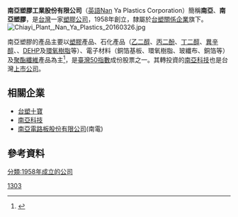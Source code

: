 {{Expand |time=2016-04-05T16:05:40+00:00 }}
{{Infobox Company
| company_name        = 南亞塑膠工業股份有限公司
| company_name_en     = Nan Ya Plastics Corporation
| company_logo        = Nan Ya Plastics logo.svg
| company_type        = [[上市公司|上市公司]]
| original_text       = 
| original_spelling   = 
| company_slogan      = 
| market_information  = {{twse|1303}}（1967年11月5日上市）
| local_code_name             = TW
| local_code             = 75370905
| abbreviated_name    = 南亞
| foundation          = 1958年8月22日
| location            = {{TW}}<br/>[[高雄市|高雄市]][[仁武區|仁武區]]竹後里水管路101號
| zip_code            = 105-08
| telephone_no        = +886 2 2712-2211
| chairman            = [[吳嘉昭|吳嘉昭]]
| GM                  = [[鄒明仁|鄒明仁]]
| industry            = 塑膠加工
| products            = 塑膠加工品、塑膠原料、電子材料、聚酯纖維之製銷及染整加工
| services            = 
| capital             = [[新臺幣|新臺幣]]79,308,215,890元
| assets              = {{nowrap|{{increase}}[[新臺幣|新臺幣]]5440.71億元 (2017年)}}
| revenue             = {{increase}}[[新臺幣|新臺幣]]3061.39億元 (2017年)
| operating_income    = {{increase}}[[新臺幣|新臺幣]]538.47億元 (2017年)
| net_income          = {{increase}}[[新臺幣|新臺幣]]487.13億元 (2017年)
| earnings_per_share  = 6.87元
| profit              =
| total_asset         = 
| net_asset           = 
| market_value        = 
| num_employees       = 
| P/E ratio           = 
| earnings per share  = 
| Net asset value     = 
| accounting_period   = 
| parent              = 
| divisions           = 
| major_shareholder   = 臺灣化學纖維股份有限公司<br/>臺灣塑膠工業股份有限公司<br/>長庚醫療財團法人
| subsid              = 
| homepage            = {{URL|https://www.npc.com.tw}}
| width               = 270px
}}

'''南亞塑膠工業股份有限公司'''（[[英語|英語]]Nan Ya Plastics Corporation）簡稱'''南亞'''、'''南亞塑膠'''，是[[台灣|台灣]]一家[[塑膠|塑膠]][[公司|公司]]，1958年創立，隸屬於[[台塑關係企業|台塑關係企業]]旗下。
[[File:Chiayi_Plant,_Nan_Ya_Plastics_20160326.jpg|thumb]]

南亞塑膠的產品主要以[[塑膠|塑膠]]產品、石化產品（[[乙二醇|乙二醇]]、[[酚甲烷|丙二酚]]、[[1,4-丁二醇|丁二醇]]、[[異辛醇|異辛醇]]、{{link-de|異壬醇|Isononanol}}、[[DEHP|DEHP]]及[[環氧樹脂|環氧樹脂]]等）、電子材料（銅箔基板、環氧樹脂、玻纖布、銅箔等）及[[聚酯纖維|聚酯纖維]]產品為主<ref>{{Cite web |url=https://www.npc.com.tw/j2npc/zhtw/company_highlights.jsp |title=公司概況 |access-date=2019-06-20 |archive-date=2020-02-20 |archive-url=https://web.archive.org/web/20200220155719/http://www.npc.com.tw/j2npc/zhtw/company_highlights.jsp |dead-url=no }}</ref>，是[[臺灣50指數|臺灣50指數]]成份股票之一。其轉投資的[[南亞科技|南亞科技]]也是台灣[[上市公司|上市公司]]。

==相關企業==
*[[台塑十寶|台塑十寶]]
*[[南亞科技|南亞科技]]
*[[南亞電路板股份有限公司|南亞電路板股份有限公司]](南電)

==參考資料==
{{reflist}}

{{台塑關係企業}}
{{臺灣50指數成分股票}}


[[Category:臺灣證券交易所上市公司|1303]]
[[分類:1958年成立的公司|分類:1958年成立的公司]]